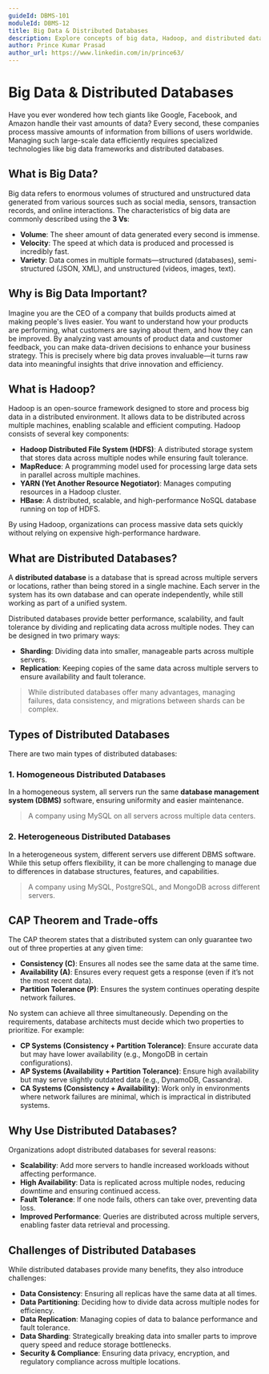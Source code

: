 ```yaml
---
guideId: DBMS-101
moduleId: DBMS-12
title: Big Data & Distributed Databases
description: Explore concepts of big data, Hadoop, and distributed database management.
author: Prince Kumar Prasad
author_url: https://www.linkedin.com/in/prince63/
---
```


# Big Data & Distributed Databases

Have you ever wondered how tech giants like Google, Facebook, and Amazon handle their vast amounts of data? Every second, these companies process massive amounts of information from billions of users worldwide. Managing such large-scale data efficiently requires specialized technologies like big data frameworks and distributed databases.

## What is Big Data?

Big data refers to enormous volumes of structured and unstructured data generated from various sources such as social media, sensors, transaction records, and online interactions. The characteristics of big data are commonly described using the **3 Vs**:

- **Volume**: The sheer amount of data generated every second is immense.
- **Velocity**: The speed at which data is produced and processed is incredibly fast.
- **Variety**: Data comes in multiple formats—structured (databases), semi-structured (JSON, XML), and unstructured (videos, images, text).

## Why is Big Data Important?

Imagine you are the CEO of a company that builds products aimed at making people's lives easier. You want to understand how your products are performing, what customers are saying about them, and how they can be improved. By analyzing vast amounts of product data and customer feedback, you can make data-driven decisions to enhance your business strategy. This is precisely where big data proves invaluable—it turns raw data into meaningful insights that drive innovation and efficiency.

## What is Hadoop?

Hadoop is an open-source framework designed to store and process big data in a distributed environment. It allows data to be distributed across multiple machines, enabling scalable and efficient computing. Hadoop consists of several key components:

- **Hadoop Distributed File System (HDFS)**: A distributed storage system that stores data across multiple nodes while ensuring fault tolerance.
- **MapReduce**: A programming model used for processing large data sets in parallel across multiple machines.
- **YARN (Yet Another Resource Negotiator)**: Manages computing resources in a Hadoop cluster.
- **HBase**: A distributed, scalable, and high-performance NoSQL database running on top of HDFS.

By using Hadoop, organizations can process massive data sets quickly without relying on expensive high-performance hardware.

## What are Distributed Databases?

A **distributed database** is a database that is spread across multiple servers or locations, rather than being stored in a single machine. Each server in the system has its own database and can operate independently, while still working as part of a unified system.

Distributed databases provide better performance, scalability, and fault tolerance by dividing and replicating data across multiple nodes. They can be designed in two primary ways:

- **Sharding**: Dividing data into smaller, manageable parts across multiple servers.
- **Replication**: Keeping copies of the same data across multiple servers to ensure availability and fault tolerance.

> While distributed databases offer many advantages, managing failures, data consistency, and migrations between shards can be complex.

## Types of Distributed Databases

There are two main types of distributed databases:

### 1. Homogeneous Distributed Databases    
In a homogeneous system, all servers run the same **database management system (DBMS)** software, ensuring uniformity and easier maintenance.

> A company using MySQL on all servers across multiple data centers.

### 2. Heterogeneous Distributed Databases
In a heterogeneous system, different servers use different DBMS software. While this setup offers flexibility, it can be more challenging to manage due to differences in database structures, features, and capabilities.

> A company using MySQL, PostgreSQL, and MongoDB across different servers.

## CAP Theorem and Trade-offs

The CAP theorem states that a distributed system can only guarantee two out of three properties at any given time:

- **Consistency (C)**: Ensures all nodes see the same data at the same time.
- **Availability (A)**: Ensures every request gets a response (even if it’s not the most recent data).
- **Partition Tolerance (P)**: Ensures the system continues operating despite network failures.

No system can achieve all three simultaneously. Depending on the requirements, database architects must decide which two properties to prioritize. For example:

- **CP Systems (Consistency + Partition Tolerance)**: Ensure accurate data but may have lower availability (e.g., MongoDB in certain configurations).
- **AP Systems (Availability + Partition Tolerance)**: Ensure high availability but may serve slightly outdated data (e.g., DynamoDB, Cassandra).
- **CA Systems (Consistency + Availability)**: Work only in environments where network failures are minimal, which is impractical in distributed systems.

## Why Use Distributed Databases?

Organizations adopt distributed databases for several reasons:

- **Scalability**: Add more servers to handle increased workloads without affecting performance.
- **High Availability**: Data is replicated across multiple nodes, reducing downtime and ensuring continued access.
- **Fault Tolerance**: If one node fails, others can take over, preventing data loss.
- **Improved Performance**: Queries are distributed across multiple servers, enabling faster data retrieval and processing.

## Challenges of Distributed Databases

While distributed databases provide many benefits, they also introduce challenges:

- **Data Consistency**: Ensuring all replicas have the same data at all times.
- **Data Partitioning**: Deciding how to divide data across multiple nodes for efficiency.
- **Data Replication**: Managing copies of data to balance performance and fault tolerance.
- **Data Sharding**: Strategically breaking data into smaller parts to improve query speed and reduce storage bottlenecks.
- **Security & Compliance**: Ensuring data privacy, encryption, and regulatory compliance across multiple locations.
